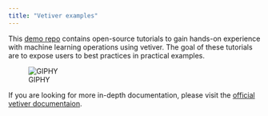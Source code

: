 ```yaml
---
title: "Vetiver examples"
---
```


This [demo repo](https://github.com/isabelizimm/vetiver-demos) contains open-source tutorials to gain hands-on experience with machine learning operations using vetiver. The goal of these tutorials are to expose users to best practices in practical examples.

![GIPHY](https://media.giphy.com/media/gTO4bgXKJxIas/giphy.gif)

If you are looking for more in-depth documentation, please visit the [official vetiver documentaion](https://vetiver.rstudio.com/).
